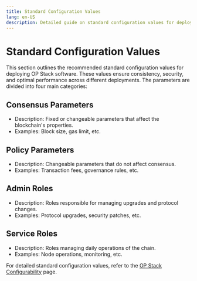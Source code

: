 ```yaml
---
title: Standard Configuration Values
lang: en-US
description: Detailed guide on standard configuration values for deploying OP Stack software.
---
```



# Standard Configuration Values

This section outlines the recommended standard configuration values for deploying
OP Stack software. These values ensure consistency, security, and optimal
performance across different deployments. The parameters are divided into four
main categories:

## Consensus Parameters
  * Description: Fixed or changeable parameters that affect the blockchain's properties.
  * Examples: Block size, gas limit, etc.

## Policy Parameters
   * Description: Changeable parameters that do not affect consensus.
   * Examples: Transaction fees, governance rules, etc.

## Admin Roles
  * Description: Roles responsible for managing upgrades and protocol changes.
  * Examples: Protocol upgrades, security patches, etc.

## Service Roles
  * Description: Roles managing daily operations of the chain.
  * Examples: Node operations, monitoring, etc.

For detailed standard configuration values, refer to the
[OP Stack Configurability](https://specs.optimism.io/protocol/configurability.html) page.
